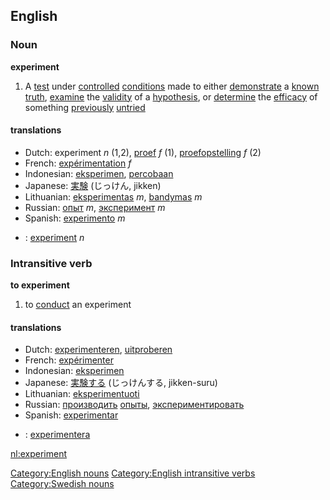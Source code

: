 ==English==
===Noun===
'''experiment'''
#A [[test]] under [[controlled]] [[condition]]s  made to either [[demonstrate]] a [[known]] [[truth]], [[examine]] the [[validity]] of a [[hypothesis]], or [[determine]] the [[efficacy]] of something [[previously]] [[untried]]

====translations====
*Dutch: experiment ''n'' (1,2), [[proef]] ''f'' (1), [[proefopstelling]] ''f'' (2)
*French: [[expérimentation]] ''f''
*Indonesian: [[eksperimen]], [[coba|percobaan]]
*Japanese: [[実験]] (じっけん, jikken)
*Lithuanian: [[eksperimentas]] ''m'', [[bandymas]] ''m''
*Russian: [[опыт]] ''m'', [[эксперимент]] ''m''
*Spanish: [[experimento]] ''m''
*{{sv}}: [[experiment]] ''n''
===Intransitive verb===
'''to experiment'''
#to [[conduct]] an experiment

====translations====
*Dutch: [[experimenteren]], [[uitproberen]]
*French: [[expérimenter]]
*Indonesian: [[eksperimen]]
*Japanese: [[実験する]] (じっけんする, jikken-suru)
*Lithuanian: [[eksperimentuoti]] 
*Russian: [[производить]] [[опыты]], [[экспериментировать]]
*Spanish: [[experimentar]]
*{{sv}}: [[experimentera]]
[[Category:English nouns]]
[[Category:English intransitive verbs]]
[[Category:Swedish nouns]]
[[nl:experiment]]